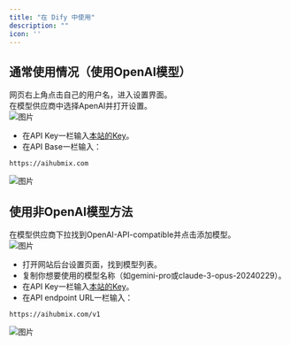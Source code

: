 ```yaml
---
title: "在 Dify 中使用"
description: ""
icon: ''
---
```


## 通常使用情况（使用OpenAI模型）
网页右上角点击自己的用户名，进入设置界面。  
在模型供应商中选择ApenAI并打开设置。  
![图片](/media/cn/dify1.png) 
- 在API Key一栏输入[本站的Key](https://aihubmix.com/token)。  
- 在API Base一栏输入：
```
https://aihubmix.com
```  
![图片](../../public/cn/dify2.png) 

## 使用非OpenAI模型方法  
在模型供应商下拉找到OpenAI-API-compatible并点击添加模型。  
![图片](../../public/cn/dify3.png)
- 打开网站后台设置页面，找到模型列表。
- 复制你想要使用的模型名称（如gemini-pro或claude-3-opus-20240229）。
- 在API Key一栏输入[本站的Key](https://aihubmix.com/token)。  
- 在API endpoint URL一栏输入：
```
https://aihubmix.com/v1
```  
![图片](../../public/cn/dify4.png)